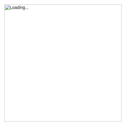 ```yaml
---
title: "" 
format:
  html:
    theme: none         # disables built-in themes
    toc: false
    page-layout: full
---
```


```{=html}
<!DOCTYPE html>
<html lang="en">
<head>
  <meta charset="UTF-8" />
  <meta name="viewport" content="width=device-width, initial-scale=1.0"/>
  <style>
    html, body {
      margin: 0;
      padding: 0;
      height: 100%;
      overflow: hidden;
      background-color: white;
      font-family: Arial, sans-serif;
    }

    #tipBox {
      position: fixed;
      top: 10px;
      right: 10px;
      background-color: #f0f4ff;
      color: #1a3c66;
      padding: 1rem 1.5rem;
      border: 1px solid #c2d3ff;
      border-radius: 8px;
      z-index: 20;
      max-width: 300px;
      box-shadow: 0 2px 10px rgba(0,0,0,0.1);
    }

    #tipBox span.close {
      position: absolute;
      top: 5px;
      right: 10px;
      cursor: pointer;
      font-size: 18px;
      font-weight: bold;
    }

    #loadTip {
      position: fixed;
      bottom: 20px;
      right: 20px;
      background-color: #fef6e4;
      color: #6c4c00;
      padding: 12px 18px;
      border: 1px solid #f9d976;
      border-radius: 10px;
      box-shadow: 0 2px 10px rgba(0,0,0,0.1);
      font-size: 14px;
      max-width: 280px;
      z-index: 9999;
      animation: slideUpFade 0.6s ease-out;
    }

    #loadTip span.close {
      position: absolute;
      top: 6px;
      right: 10px;
      cursor: pointer;
      font-weight: bold;
      color: #a26c00;
      font-size: 16px;
    }

    @keyframes slideUpFade {
      from {
        opacity: 0;
        transform: translateY(20px);
      }
      to {
        opacity: 1;
        transform: translateY(0);
      }
    }

    #loader {
      position: absolute;
      top: 0;
      left: 0;
      width: 100%;
      height: 100%;
      background-color: white;
      display: flex;
      justify-content: center;
      align-items: flex-start;
      padding-top: 2rem;
      z-index: 10;
    }

    #loader img {
      width: 40vw;
      height: auto;
      max-width: 40%;
    }

    iframe {
      border: none;
      width: 100%;
      height: 100%;
      display: block;
    }

    /* FAB Styles */
    .fab-container {
      position: fixed;
      bottom: 20px;
      right: 20px;
      z-index: 999;
    }

    .fab-button {
      background-color: #634360;
      color: #fff;
      width: 50px;
      height: 50px;
      border-radius: 50%;
      text-align: center;
      font-size: 24px;
      line-height: 50px;
      cursor: pointer;
      box-shadow: 0 4px 12px rgba(0, 0, 0, 0.2);
      transition: background-color 0.3s ease;
    }

    .fab-button:hover {
      background-color: #452d45;
    }

    .fab-home {
      display: none;
      position: absolute;
      bottom: 60px;
      right: 5px;
      background-color: #ecf0f1;
      color: #634360;
      padding: 8px 12px;
      border-radius: 20px;
      font-size: 14px;
      text-decoration: none;
      box-shadow: 0 3px 10px rgba(0,0,0,0.15);
      transition: all 0.3s ease;
    }

    .fab-home.show {
      display: inline-block;
    }
  </style>
</head>
<body>


  <!-- Loader -->
  <div id="loader">
    <img src="https://firebasestorage.googleapis.com/v0/b/raisins-2025.firebasestorage.app/o/JOSTA%2Fjostaloader.GIF?alt=media" alt="Loading...">
  </div>

  <!-- App iframe -->
  <iframe src="https://statoberry-josta-submission.share.connect.posit.cloud/" onload="document.getElementById('loader').style.display='none';"></iframe>

  <script>
    function toggleFAB() {
      const homeBtn = document.getElementById("fabHome");
      homeBtn.classList.toggle("show");
    }
  </script>

</body>
</html>
```

